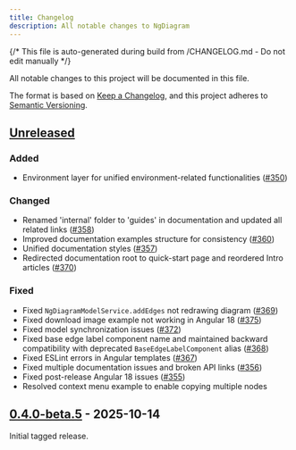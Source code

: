 ```yaml
---
title: Changelog
description: All notable changes to NgDiagram
---
```


{/* This file is auto-generated during build from /CHANGELOG.md - Do not edit manually */}

All notable changes to this project will be documented in this file.

The format is based on [Keep a Changelog](https://keepachangelog.com/en/1.1.0/),
and this project adheres to [Semantic Versioning](https://semver.org/spec/v2.0.0.html).

## [Unreleased]

### Added

- Environment layer for unified environment-related functionalities ([#350](https://github.com/synergycodes/ng-diagram/pull/350))

### Changed

- Renamed 'internal' folder to 'guides' in documentation and updated all related links ([#358](https://github.com/synergycodes/ng-diagram/pull/358))
- Improved documentation examples structure for consistency ([#360](https://github.com/synergycodes/ng-diagram/pull/360))
- Unified documentation styles ([#357](https://github.com/synergycodes/ng-diagram/pull/357))
- Redirected documentation root to quick-start page and reordered Intro articles ([#370](https://github.com/synergycodes/ng-diagram/pull/370))

### Fixed

- Fixed `NgDiagramModelService.addEdges` not redrawing diagram ([#369](https://github.com/synergycodes/ng-diagram/pull/369))
- Fixed download image example not working in Angular 18 ([#375](https://github.com/synergycodes/ng-diagram/pull/375))
- Fixed model synchronization issues ([#372](https://github.com/synergycodes/ng-diagram/pull/372))
- Fixed base edge label component name and maintained backward compatibility with deprecated `BaseEdgeLabelComponent` alias ([#368](https://github.com/synergycodes/ng-diagram/pull/368))
- Fixed ESLint errors in Angular templates ([#367](https://github.com/synergycodes/ng-diagram/pull/367))
- Fixed multiple documentation issues and broken API links ([#356](https://github.com/synergycodes/ng-diagram/pull/356))
- Fixed post-release Angular 18 issues ([#355](https://github.com/synergycodes/ng-diagram/pull/355))
- Resolved context menu example to enable copying multiple nodes

## [0.4.0-beta.5] - 2025-10-14

Initial tagged release.

[unreleased]: https://github.com/synergycodes/ng-diagram/compare/v0.4.0-beta.5...HEAD
[0.4.0-beta.5]: https://github.com/synergycodes/ng-diagram/releases/tag/v0.4.0-beta.5

